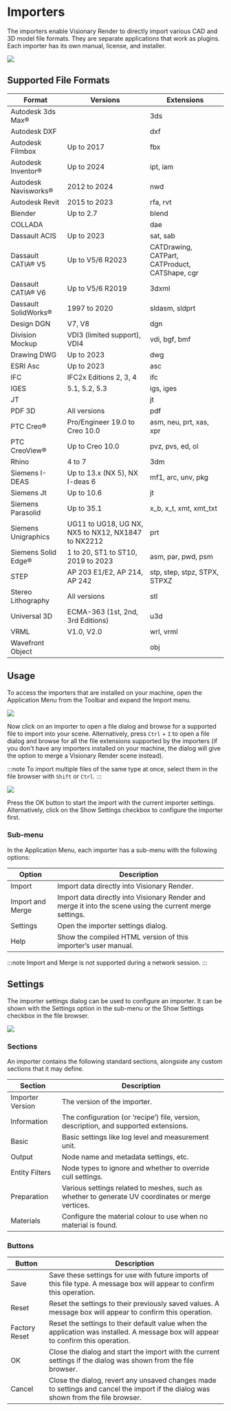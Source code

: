 # Importers

The importers enable Visionary Render to directly import various CAD and 3D model file formats. They are separate applications that work as plugins. Each importer has its own manual, license, and installer.

![](/img/user-manual/chapter4/1.jpg)

## Supported File Formats

| Format                | Versions                                           | Extensions                                     |
|-----------------------|----------------------------------------------------|------------------------------------------------|
| Autodesk 3ds Max®     |                                                    | 3ds                                            |
| Autodesk DXF          |                                                    | dxf                                            |
| Autodesk Filmbox      | Up to 2017                                         | fbx                                            |
| Autodesk Inventor®    | Up to 2024                                         | ipt, iam                                       |
| Autodesk Navisworks®  | 2012 to 2024                                       | nwd                                            |
| Autodesk Revit        | 2015 to 2023                                       | rfa, rvt                                       |
| Blender               | Up to 2.7                                          | blend                                          |
| COLLADA               |                                                    | dae                                            |
| Dassault ACIS         | Up to 2023                                         | sat, sab                                       |
| Dassault CATIA® V5    | Up to V5/6 R2023                                   | CATDrawing, CATPart, CATProduct, CATShape, cgr |
| Dassault CATIA® V6    | Up to V5/6 R2019                                   | 3dxml                                          |
| Dassault SolidWorks®  | 1997 to 2020                                       | sldasm, sldprt                                 |
| Design DGN            | V7, V8                                             | dgn                                            |
| Division Mockup       | VDI3 (limited support), VDI4                       | vdi, bgf, bmf                                  |
| Drawing DWG           | Up to 2023                                         | dwg                                            |
| ESRI Asc              | Up to 2023                                         | asc                                            |
| IFC                   | IFC2x Editions 2, 3, 4                             | ifc                                            |
| IGES                  | 5.1, 5.2, 5.3                                      | igs, iges                                      |
| JT                    |                                                    | jt                                             |
| PDF 3D                | All versions                                       | pdf                                            |
| PTC Creo®             | Pro/Engineer 19.0 to Creo 10.0                     | asm, neu, prt, xas, xpr                        |
| PTC CreoView®         | Up to Creo 10.0                                    | pvz, pvs, ed, ol                               |
| Rhino                 | 4 to 7                                             | 3dm                                            |
| Siemens I-DEAS        | Up to 13.x (NX 5), NX I-deas 6                     | mf1, arc, unv, pkg                             |
| Siemens Jt            | Up to 10.6                                         | jt                                             |
| Siemens Parasolid     | Up to 35.1                                         | x_b, x_t, xmt, xmt_txt                         |
| Siemens Unigraphics   | UG11 to UG18, UG NX, NX5 to NX12, NX1847 to NX2212 | prt                                            |
| Siemens Solid Edge®   | 1 to 20, ST1 to ST10, 2019 to 2023                 | asm, par, pwd, psm                             |
| STEP                  | AP 203 E1/E2, AP 214, AP 242                       | stp, step, stpz, STPX, STPXZ                   |
| Stereo Lithography    | All versions                                       | stl                                            |
| Universal 3D          | ECMA-363 (1st, 2nd, 3rd Editions)                  | u3d                                            |
| VRML                  | V1.0, V2.0                                         | wrl, vrml                                      |
| Wavefront Object      |                                                    | obj                                            |

## Usage

To access the importers that are installed on your machine, open the Application Menu from the Toolbar and expand the Import menu.

![](/img/user-manual/chapter4/2.jpg)

Now click on an importer to open a file dialog and browse for a supported file to import into your scene. Alternatively, press `Ctrl` + `I` to open a file dialog and browse for all the file extensions supported by the importers (if you don't have any importers installed on your machine, the dialog will give the option to merge a Visionary Render scene instead).

:::note
To import multiple files of the same type at once, select them in the file browser with `Shift` or `Ctrl`.
:::

![](/img/user-manual/chapter4/3.jpg)

Press the OK button to start the import with the current importer settings. Alternatively, click on the Show Settings checkbox to configure the importer first.

### Sub-menu

In the Application Menu, each importer has a sub-menu with the following options:

| Option           | Description                                                                                              |
|------------------|----------------------------------------------------------------------------------------------------------|
| Import           | Import data directly into Visionary Render.                                                              |
| Import and Merge | Import data directly into Visionary Render and merge it into the scene using the current merge settings. |
| Settings         | Open the importer settings dialog.                                                                       |
| Help             | Show the compiled HTML version of this importer’s user manual.                                           |

:::note
Import and Merge is not supported during a network session.
:::

## Settings

The importer settings dialog can be used to configure an importer. It can be shown with the Settings option in the sub-menu or the Show Settings checkbox in the file browser.

![](/img/user-manual/chapter4/4.jpg)

### Sections

An importer contains the following standard sections, alongside any custom sections that it may define.

| Section          | Description                                                                                       |
|------------------|---------------------------------------------------------------------------------------------------|
| Importer Version | The version of the importer.                                                                      |
| Information      | The configuration (or ‘recipe’) file, version, description, and supported extensions.             |
| Basic            | Basic settings like log level and measurement unit.                                               |
| Output           | Node name and metadata settings, etc.                                                             |
| Entity Filters   | Node types to ignore and whether to override cull settings.                                       |
| Preparation      | Various settings related to meshes, such as whether to generate UV coordinates or merge vertices. |
| Materials        | Configure the material colour to use when no material is found.                                   |

### Buttons

| Button        | Description                                                                                                                        |
|---------------|------------------------------------------------------------------------------------------------------------------------------------|
| Save          | Save these settings for use with future imports of this file type. A message box will appear to confirm this operation.            |
| Reset         | Reset the settings to their previously saved values. A message box will appear to confirm this operation.                          |
| Factory Reset | Reset the settings to their default value when the application was installed. A message box will appear to confirm this operation. |
| OK            | Close the dialog and start the import with the current settings if the dialog was shown from the file browser.                     |
| Cancel        | Close the dialog, revert any unsaved changes made to settings and cancel the import if the dialog was shown from the file browser. |

